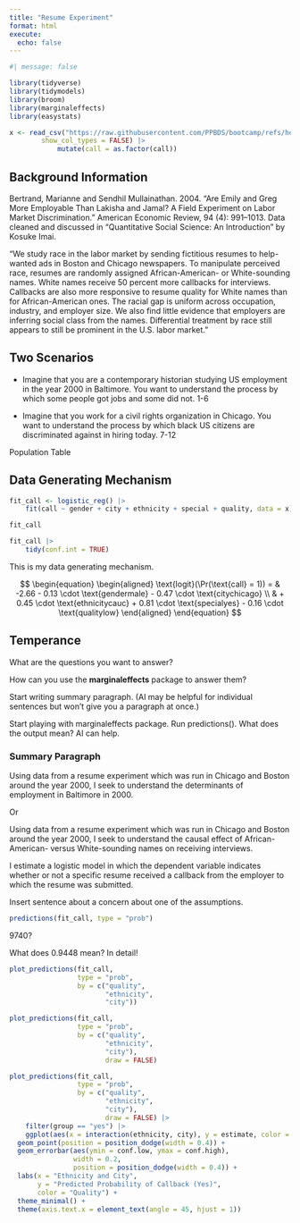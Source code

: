 ```yaml
---
title: "Resume Experiment"
format: html
execute: 
  echo: false
---
```



```r
#| message: false

library(tidyverse)
library(tidymodels)
library(broom)
library(marginaleffects)
library(easystats)

x <- read_csv("https://raw.githubusercontent.com/PPBDS/bootcamp/refs/heads/master/_internal/data/resume.csv",
        show_col_types = FALSE) |> 
            mutate(call = as.factor(call))
```

## Background Information

Bertrand, Marianne and Sendhil Mullainathan. 2004. "Are Emily and Greg More Employable Than Lakisha and Jamal? A Field Experiment on Labor Market Discrimination." American Economic Review, 94 (4): 991–1013. Data cleaned and discussed in "Quantitative Social Science: An Introduction" by Kosuke Imai.

"We study race in the labor market by sending fictitious resumes to help-wanted ads in Boston and Chicago newspapers. To manipulate perceived race, resumes are randomly assigned African-American- or White-sounding names. White names receive 50 percent more callbacks for interviews. Callbacks are also more responsive to resume quality for White names than for African-American ones. The racial gap is uniform across occupation, industry, and employer size. We also find little evidence that employers are inferring social class from the names. Differential treatment by race still appears to still be prominent in the U.S. labor market."


## Two Scenarios

* Imagine that you are a contemporary historian studying US employment in the year 2000 in Baltimore. You want to understand the process by which some people got jobs and some did not. 1-6

* Imagine that you work for a civil rights organization in Chicago. You want to understand the process by which black US citizens are discriminated against in hiring today. 7-12


Population Table

## Data Generating Mechanism

```r
fit_call <- logistic_reg() |> 
    fit(call ~ gender + city + ethnicity + special + quality, data = x) 
```

```r
fit_call
```

```r
fit_call |> 
    tidy(conf.int = TRUE)
```

This is my data generating mechanism. 

$$
\begin{equation}
\begin{aligned}
\text{logit}(\Pr(\text{call} = 1)) = 
& -2.66 
- 0.13 \cdot \text{gendermale} 
- 0.47 \cdot \text{citychicago} \\
& + 0.45 \cdot \text{ethnicitycauc} 
+ 0.81 \cdot \text{specialyes} 
- 0.16 \cdot \text{qualitylow}
\end{aligned}
\end{equation}
$$

## Temperance

What are the questions you want to answer?

How can you use the **marginaleffects** package to answer them?


Start writing summary paragraph. (AI may be helpful for individual sentences but won't give you a paragraph at once.)

Start playing with marginaleffects package. Run predictions(). What does the output mean? AI can help.


### Summary Paragraph

Using data from a resume experiment which was run in Chicago and Boston around the year 2000, I seek to understand the determinants of employment in Baltimore in 2000. 

Or

Using data from a resume experiment which was run in Chicago and Boston around the year 2000, I seek to understand the causal effect of African-American- versus White-sounding names on receiving interviews. 

I estimate a logistic model in which the dependent variable indicates whether or not a specific resume received a callback from the employer to which the resume was submitted. 

Insert sentence about a concern about one of the assumptions.

```r
predictions(fit_call, type = "prob")
```

9740?

What does 0.9448 mean? In detail!


```r
plot_predictions(fit_call, 
                 type = "prob", 
                 by = c("quality", 
                        "ethnicity", 
                        "city"))
```

```r
plot_predictions(fit_call, 
                 type = "prob", 
                 by = c("quality", 
                        "ethnicity", 
                        "city"),
                        draw = FALSE)
```


```r
plot_predictions(fit_call, 
                 type = "prob", 
                 by = c("quality", 
                        "ethnicity", 
                        "city"),
                        draw = FALSE) |> 
    filter(group == "yes") |> 
    ggplot(aes(x = interaction(ethnicity, city), y = estimate, color = quality)) +
  geom_point(position = position_dodge(width = 0.4)) +
  geom_errorbar(aes(ymin = conf.low, ymax = conf.high), 
                width = 0.2, 
                position = position_dodge(width = 0.4)) +
  labs(x = "Ethnicity and City", 
       y = "Predicted Probability of Callback (Yes)", 
       color = "Quality") +
  theme_minimal() +
  theme(axis.text.x = element_text(angle = 45, hjust = 1))
```
